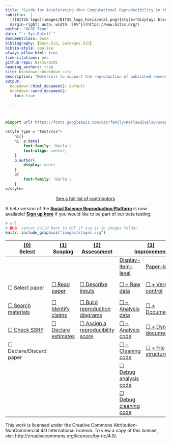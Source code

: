 ```yaml
--- 
title: "Guide for Accelerating <br> Computational Reproducibility in the Social Sciences"
subtitle:  |
  [![BITSS logo](images/BITSS_logo_horizontal.png){style="display: block; margin-left: auto;
  margin-right: auto; width: 50%"}](https://www.bitss.org/)  
author: "ACRE Team"
date: "`r Sys.Date()`"
documentclass: book
bibliography: [book.bib, packages.bib]
biblio-style: apalike
always_allow_html: true
link-citations: yes
github-repo: BITSS/ACRE
heading_anchors: true
site: bookdown::bookdown_site
description: "Materials to support the reproduction of published research in social sciences"
output:
  bookdown::html_document2: default
  bookdown::word_document2:
    toc: true
 
---
```

#  {-}
```css
@import url('https://fonts.googleapis.com/css?family=Karla&display=swap');

<style type = "text/css">
    h1{}
    h1, p.date{
        font-family: 'Karla';
        text-align: center;
    }
    p.author{
        display: none;
    }
    p{
        font-family: 'Karla';
    }
</style>
```

<p style="text-align: center;"> 
  [See a full list of contributors](#contributions)
</p>  

A beta version of the [**Social Science Reproduction Platform**](https://www.socialsciencereproduction.org/) is now available! [**Sign up here**](https://forms.gle/yZivWcwijCzEhrBU6) if you would like to be part of our beta testing. 


```r
# url
# BUG: cannot build book to PDF if svg is in images folder
knitr::include_graphics("images/stages.svg") 
```


<table>
   <thead>
      <tr>
         <th>[(0) <br> Select](#select) </th>
         <th>[(1) <br> Scoping](#scoping) </th>
         <th>[(2) <br> Assessment](#assessment)</th>
         <th colspan=2>[(3) <br> Improvement](#improvements)</th>
         <th>[(4) </br> Robustness](#robust)</th>
      </tr>
   </thead>
   <tbody>
      <tr>
         <td></td>
         <td></td>
         <td></td>
         <td>[Display-item-level](#di-imp)</td>
         <td>[Paper-level](#paper-level)</td>
      </tr>
      <tr>
         <td>&#9744; Select paper</td>
         <td>[&#9744;  Read paper](#read-summ)</td>
         <td>[&#9744; Describe inputs](#describe-inputs)</td>
         <td>[&#9744; + Raw data](#rd)</td>
         <td>[&#9744; + Version control](#paper-level)</td>
         <td>[&#9744; Analytical choices](#id-analy)</td>
      </tr>
      <tr>
         <td>[&#9744; Search materials](#declaree)</td>
         <td>[&#9744; Identify claims](#declare-estimates)</td>
         <td>[&#9744; Build reproduction diagrams](#diagram)</td>
         <td>[&#9744; + Analysis data](#ad)</td>
         <td>[&#9744; + Documentation](#paper-level)</td>
         <td>[&#9744; Type of choice](#id-type)</td>
      </tr>
      <tr>
         <td>[&#9744; Check SSRP](#check-acre)</td>
         <td>[&#9744; Declare estimates](#declare-estimates)</td>
         <td>[&#9744; Assign a reproducibility score](#score)</td>
         <td>[&#9744; + Analysis code](#ac)</td>
         <td>[&#9744; + Dynamic document](#paper-level)</td>
         <td>[&#9744; Choice value](#id-val)</td>
      </tr>
      <tr>
         <td>&#9744;  Declare/Discard paper</td>
         <td></td>
         <td></td>
         <td>[&#9744; + Cleaning code](#cc)</td>
         <td>[&#9744; + File structure](#paper-level)</td>
         <td>[&#9744; Justify and test alternatives](#test-rob)</td>
      </tr>
      <tr>
         <td></td>
         <td></td>
         <td></td>
         <td>[&#9744; Debug analysis code](#dac)</td>
         <td></td>
         <td>
         <td></td>
      </tr>
      <tr>
         <td></td>
         <td></td>
         <td></td>
         <td>[&#9744; Debug cleaning code](#dcc)</td>
         <td></td>
         <td></td>
      </tr>
   </tbody>
</table>

This work is licensed under the Creative Commons Attribution-NonCommercial 4.0 International License. To view a copy of this license, visit http://creativecommons.org/licenses/by-nc/4.0/.
